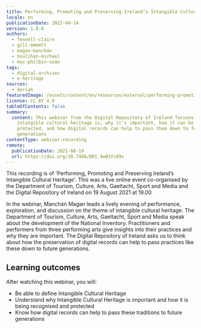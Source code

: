 ```yaml
---
title: Performing, Promoting and Preserving Ireland’s Intangible Cultural Heritage
locale: en
publicationDate: 2022-04-14
version: 1.0.0
authors:
  - fennell-claire
  - gill-emmett
  - magan-manchán
  - houlihan-michael
  - mac-philbín-seán
tags:
  - digital-archives
  - e-heritage
sources:
  - dariah
featuredImage: /assets/content/en/resources/external/performing-promoting-and-preserving-ireland’s-intangible-cultural-heritage/image.png
license: CC BY 4.0
tableOfContents: false
summary:
  content: This webinar from the Digital Repository of Ireland focuses on what
    intangible cultural heritage is, why it's important, how it can be
    protected, and how digital records can help to pass them down to future
    generations
contentType: webinar-recording
remote:
  publicationDate: 2021-08-19
  url: https://doi.org/10.7486/DRI.9w03fs89x
---
```

This recording is of 'Performing, Promoting and Preserving Ireland’s Intangible Cultural Heritage'. This was a live online event co-organised by the Department of Tourism, Culture, Arts, Gaeltacht, Sport and Media and the Digital Repository of Ireland on 19 August 2021 at 19.00

In the webinar, Manchán Magan leads a lively evening of performance, exploration, and discussion on the theme of intangible cultural heritage. The Department of Tourism, Culture, Arts, Gaeltacht, Sport and Media speak about the development of the National Inventory. Practitioners and performers from three performing arts give insights into their practices and why they are important. The Digital Repository of Ireland asks us to think about how the preservation of digital records can help to pass practices like these down to future generations.

## Learning outcomes

After watching this webinar, you will:

* Be able to define Intangible Cultural Heritage
* Understand why Intangible Cultural Heritage is important and how it is being recognised and protected
* Know how digital records can help to pass these traditions to future generations

<ExternalResource title="Interested in learning more?" subtitle="Performing, Promoting and Preserving Ireland’s Intangible Cultural Heritage" url="https://doi.org/10.7486/DRI.9w03fs89x" />

